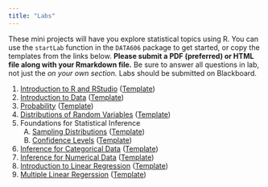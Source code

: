 ```yaml
---
title: "Labs"
---
```


These mini projects will have you explore statistical topics using R. You can use the `startLab` function in the `DATA606` package to get started, or copy the templates from the links below. **Please submit a PDF (preferred) or HTML file along with your Rmarkdown file.** Be sure to answer all questions in lab, not just the *on your own section.* Labs should be submitted on Blackboard.

<ol start='1'>
<li value='1'> <a href='https://htmlpreview.github.io/?https://github.com/jbryer/DATA606/blob/master/inst/labs/Lab1/Lab1_intro_to_r.html'>Introduction to R and RStudio</a> (<a href='https://github.com/jbryer/DATA606/blob/master/inst/labs/Lab1/Lab1_intro_to_r.Rmd?raw=true'>Template</a>)</li>

<li value='2'> <a href='https://htmlpreview.github.io/?https://github.com/jbryer/DATA606/blob/master/inst/labs/Lab2/Lab2_intro_to_data.html'>Introduction to Data</a> (<a href='https://github.com/jbryer/DATA606/blob/master/inst/labs/Lab2/Lab2_intro_to_data.Rmd?raw=true'>Template</a>)</li>

<li value='3'> <a href='https://htmlpreview.github.io/?https://github.com/jbryer/DATA606/blob/master/inst/labs/Lab3/Lab3_probability.html'>Probability</a> (<a href='https://github.com/jbryer/DATA606/blob/master/inst/labs/Lab3/Lab3_probability.Rmd?raw=true'>Template</a>)</li>

<li value='4'> <a href='https://htmlpreview.github.io/?https://github.com/jbryer/DATA606/blob/master/inst/labs/Lab4/Lab4_normal_distribution.html'>Distributions of Random Variables</a> (<a href='https://github.com/jbryer/DATA606/blob/master/inst/labs/Lab4/Lab4_normal_distribution.Rmd?raw=true'>Template</a>)</li>

<li value='5'> Foundations for Statistical Inference 
<ol type="A">
<li value='A'> <a href='https://htmlpreview.github.io/?https://github.com/jbryer/DATA606/blob/master/inst/labs/Lab5a/Lab5a_sampling_distributions.html'>Sampling Distributions</a> (<a href='https://github.com/jbryer/DATA606/blob/master/inst/labs/Lab5a/Lab5a_sampling_distributions.Rmd?raw=true'>Template</a>)</li>
<li value='B'> <a href='https://htmlpreview.github.io/?https://github.com/jbryer/DATA606/blob/master/inst/labs/Lab5b/Lab5b_confidence_intervals.html'>Confidence Levels</a> (<a href='https://github.com/jbryer/DATA606/blob/master/inst/labs/Lab5b/Lab5b_confidence_intervals.Rmd?raw=true'>Template</a>)</li>
</ol></li>

<li value='6'> <a href='https://htmlpreview.github.io/?https://github.com/jbryer/DATA606/blob/master/inst/labs/Lab6/Lab6_inf_for_categorical_data.html'>Inference for Categorical Data</a> (<a href='https://github.com/jbryer/DATA606/blob/master/inst/labs/Lab6/Lab6_inf_for_categorical_data.Rmd?raw=true'>Template</a>)</li>

<li value='7'> <a href='https://htmlpreview.github.io/?https://github.com/jbryer/DATA606/blob/master/inst/labs/Lab7/Lab7_inf_for_numerical_data.html'>Inference for Numerical Data</a> (<a href='https://github.com/jbryer/DATA606/blob/master/inst/labs/Lab7/Lab7_inf_for_numerical_data.Rmd?raw=true'>Template</a>)</li>

<li value='8'> <a href='https://htmlpreview.github.io/?https://github.com/jbryer/DATA606/blob/master/inst/labs/Lab8/Lab8_simple_regression.html'>Introduction to Linear Regression</a> (<a href='https://github.com/jbryer/DATA606/blob/master/inst/labs/Lab8/Lab8_simple_regression.Rmd?raw=true'>Template</a>)</li>

<li value='9'> <a href='https://htmlpreview.github.io/?https://github.com/jbryer/DATA606/blob/master/inst/labs/Lab9/Lab9_multiple_regression.html'>Multiple Linear Regerssion</a> (<a href='https://github.com/jbryer/DATA606/blob/master/inst/labs/Lab9/Lab9_multiple_regression.Rmd?raw=true'>Template</a>)</li>
</ol>

